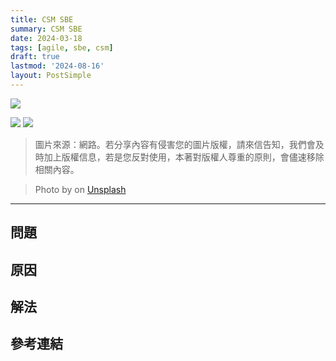 ```yaml
---
title: CSM SBE
summary: CSM SBE
date: 2024-03-18
tags: [agile, sbe, csm]
draft: true
lastmod: '2024-08-16'
layout: PostSimple
---
```


![](./cover.webp)

![](./SBE_Question.webp)
![](./SBE_Answer.webp)

> 圖片來源：網路。若分享內容有侵害您的圖片版權，請來信告知，我們會及時加上版權信息，若是您反對使用，本著對版權人尊重的原則，會儘速移除相關內容。

> Photo by []() on [Unsplash]()

---

## 問題

## 原因

## 解法

## 參考連結
